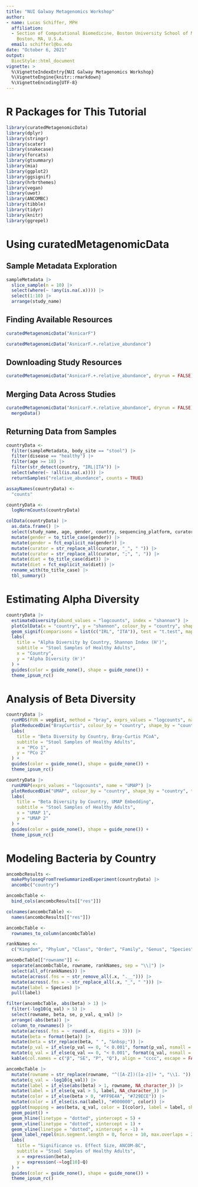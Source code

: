 ```yaml
---
title: "NUI Galway Metagenomics Workshop"
author:
- name: Lucas Schiffer, MPH
  affiliation:
  - Section of Computational Biomedicine, Boston University School of Medicine,
    Boston, MA, U.S.A.
  email: schifferl@bu.edu
date: "October 6, 2021"
output:
  BiocStyle::html_document
vignette: >
  %\VignetteIndexEntry{NUI Galway Metagenomics Workshop}
  %\VignetteEngine{knitr::rmarkdown}
  %\VignetteEncoding{UTF-8}
---
```


# R Packages for This Tutorial

```r
library(curatedMetagenomicData)
library(dplyr)
library(stringr)
library(scater)
library(snakecase)
library(forcats)
library(gtsummary)
library(mia)
library(ggplot2)
library(ggsignif)
library(hrbrthemes)
library(vegan)
library(uwot)
library(ANCOMBC)
library(tibble)
library(tidyr)
library(knitr)
library(ggrepel)
```

# Using curatedMetagenomicData

## Sample Metadata Exploration
```r
sampleMetadata |>
  slice_sample(n = 10) |>
  select(where(~ !any(is.na(.x)))) |>
  select(1:10) |>
  arrange(study_name)
```

## Finding Available Resources
```r
curatedMetagenomicData("AsnicarF")
```

```r
curatedMetagenomicData("AsnicarF.+.relative_abundance")
```

## Downloading Study Resources

```r
curatedMetagenomicData("AsnicarF.+.relative_abundance", dryrun = FALSE)
```

## Merging Data Across Studies

```r
curatedMetagenomicData("AsnicarF.+.relative_abundance", dryrun = FALSE) |>
  mergeData()
```

## Returning Data from Samples

```r
countryData <-
  filter(sampleMetadata, body_site == "stool") |>
  filter(disease == "healthy") |>
  filter(age >= 18) |>
  filter(str_detect(country, "IRL|ITA")) |>
  select(where(~ !all(is.na(.x)))) |>
  returnSamples("relative_abundance", counts = TRUE)
```

```r
assayNames(countryData) <-
  "counts"
```

```r
countryData <-
  logNormCounts(countryData)
```

```r
colData(countryData) |>
  as.data.frame() |>
  select(study_name, age, gender, country, sequencing_platform, curator, diet) |>
  mutate(gender = to_title_case(gender)) |>
  mutate(gender = fct_explicit_na(gender)) |>
  mutate(curator = str_replace_all(curator, "_", " ")) |>
  mutate(curator = str_replace_all(curator, ";", ", ")) |>
  mutate(diet = to_title_case(diet)) |>
  mutate(diet = fct_explicit_na(diet)) |>
  rename_with(to_title_case) |>
  tbl_summary()
```

# Estimating Alpha Diversity

```r
countryData |>
  estimateDiversity(abund_values = "logcounts", index = "shannon") |>
  plotColData(x = "country", y = "shannon", colour_by = "country", shape_by = "country") +
  geom_signif(comparisons = list(c("IRL", "ITA")), test = "t.test", map_signif_level = TRUE) +
  labs(
    title = "Alpha Diversity by Country, Shannon Index (H')",
    subtitle = "Stool Samples of Healthy Adults",
    x = "Country",
    y = "Alpha Diversity (H')"
  ) +
  guides(color = guide_none(), shape = guide_none()) +
  theme_ipsum_rc()
```

# Analysis of Beta Diversity

```r
countryData |>
  runMDS(FUN = vegdist, method = "bray", exprs_values = "logcounts", name = "BrayCurtis") |>
  plotReducedDim("BrayCurtis", colour_by = "country", shape_by = "country", text_by = "country") +
  labs(
    title = "Beta Diversity by Country, Bray-Curtis PCoA",
    subtitle = "Stool Samples of Healthy Adults",
    x = "PCo 1",
    y = "PCo 2"
  ) +
  guides(color = guide_none(), shape = guide_none()) +
  theme_ipsum_rc()
```

```r
countryData |>
  runUMAP(exprs_values = "logcounts", name = "UMAP") |>
  plotReducedDim("UMAP", colour_by = "country", shape_by = "country", text_by = "country") +
  labs(
    title = "Beta Diversity by Country, UMAP Embedding",
    subtitle = "Stool Samples of Healthy Adults",
    x = "UMAP 1",
    y = "UMAP 2"
  ) +
  guides(color = guide_none(), shape = guide_none()) +
  theme_ipsum_rc()
```

# Modeling Bacteria by Country

```r
ancombcResults <-
  makePhyloseqFromTreeSummarizedExperiment(countryData) |>
  ancombc("country")
```

```r
ancombcTable <-
  bind_cols(ancombcResults[["res"]])
```

```r
colnames(ancombcTable) <-
  names(ancombcResults[["res"]])
```

```r
ancombcTable <-
  rownames_to_column(ancombcTable)
```

```r
rankNames <-
  c("Kingdom", "Phylum", "Class", "Order", "Family", "Genus", "Species")

```

```r
ancombcTable[["rowname"]] <-
  separate(ancombcTable, rowname, rankNames, sep = "\\|") |>
  select(all_of(rankNames)) |>
  mutate(across(.fns = ~ str_remove_all(.x, ".__"))) |>
  mutate(across(.fns = ~ str_replace_all(.x, "_", " "))) |>
  mutate(label = Species) |>
  pull(label)
```

```r
filter(ancombcTable, abs(beta) > 1) |>
  filter(-log10(q_val) > 5) |>
  select(rowname, beta, se, p_val, q_val) |>
  arrange(-abs(beta)) |>
  column_to_rownames() |>
  mutate(across(.fns = ~ round(.x, digits = 3))) |>
  mutate(beta = format(beta)) |>
  mutate(beta = str_replace(beta, " ", "&nbsp;")) |>
  mutate(p_val = if_else(p_val == 0, "< 0.001", format(p_val, nsmall = 3))) |>
  mutate(q_val = if_else(q_val == 0, "< 0.001", format(q_val, nsmall = 3))) |>
  kable(col.names = c("β", "SE", "P", "Q"), align = "cccc", escape = FALSE)
```

```r
ancombcTable |>
  mutate(rowname = str_replace(rowname, "^([A-Z])([a-z])+ ", "\\1. ")) |>
  mutate(q_val = -log10(q_val)) |>
  mutate(label = if_else(abs(beta) > 1, rowname, NA_character_)) |>
  mutate(label = if_else(q_val > 5, label, NA_character_)) |>
  mutate(color = if_else(beta > 0, "#FF9E4A", "#729ECE")) |>
  mutate(color = if_else(is.na(label), "#000000", color)) |>
  ggplot(mapping = aes(beta, q_val, color = I(color), label = label, shape = I(1))) +
  geom_point() +
  geom_hline(linetype = "dotted", yintercept = 5) +
  geom_vline(linetype = "dotted", xintercept = 1) +
  geom_vline(linetype = "dotted", xintercept = -1) +
  geom_label_repel(min.segment.length = 0, force = 10, max.overlaps = 20, na.rm = TRUE) +
  labs(
    title = "Significance vs. Effect Size, ANCOM-BC",
    subtitle = "Stool Samples of Healthy Adults",
    x = expression(beta),
    y = expression(-~log[10]~Q)
  ) +
  guides(color = guide_none(), shape = guide_none()) +
  theme_ipsum_rc()
```
